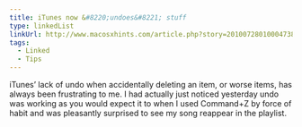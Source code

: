 ```yaml
---
title: iTunes now &#8220;undoes&#8221; stuff
type: linkedList
linkUrl: http://www.macosxhints.com/article.php?story=20100728010004738
tags:
  - Linked
  - Tips
---
```


iTunes’ lack of undo when accidentally deleting an item, or worse items, has always been frustrating to me. I had actually just noticed yesterday undo was working as you would expect it to when I used Command+Z by force of habit and was pleasantly surprised to see my song reappear in the playlist.
